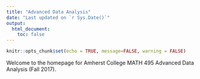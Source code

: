 ```yaml
---
title: "Advanced Data Analysis"
date: "Last updated on `r Sys.Date()`"
output:
  html_document:
    toc: false
---
```


```r
knitr::opts_chunk$set(echo = TRUE, message=FALSE, warning = FALSE)
```

Welcome to the homepage for Amherst College MATH 495 Advanced Data Analysis (Fall 2017).
